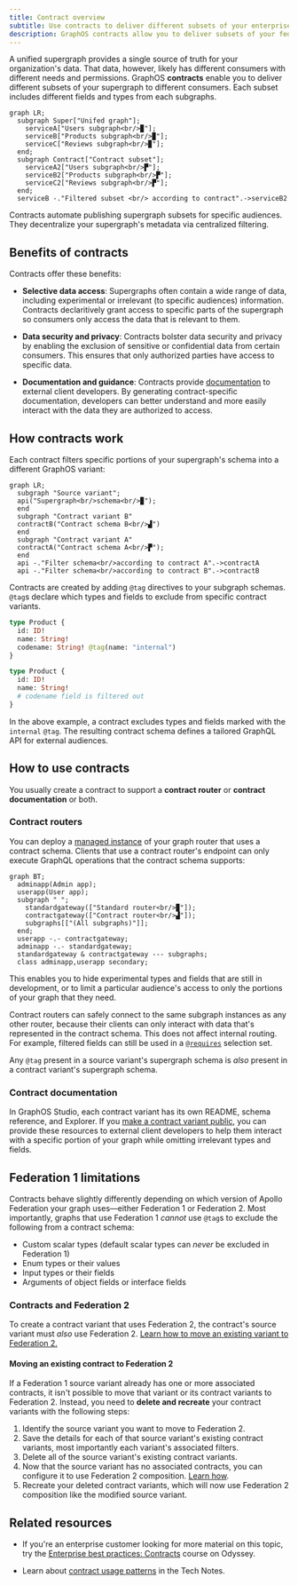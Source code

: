 ```yaml
---
title: Contract overview
subtitle: Use contracts to deliver different subsets of your enterprise supergraph
description: GraphOS contracts allow you to deliver subsets of your federated graph to consumers using the @tag directive.
---
```


<EnterpriseFeature />

A unified supergraph provides a single source of truth for your organization's data. That data, however, likely has different consumers with different needs and permissions. GraphOS **contracts** enable you to deliver different subsets of your supergraph to different consumers. Each subset includes different fields and types from each subgraphs.

```mermaid
graph LR;
  subgraph Super["Unifed graph"];
    serviceA["Users subgraph<br/>▉"];
    serviceB["Products subgraph<br/>▉"];
    serviceC["Reviews subgraph<br/>▉"];
  end;
  subgraph Contract["Contract subset"];
    serviceA2["Users subgraph<br/>▛"];
    serviceB2["Products subgraph<br/>▛"];
    serviceC2["Reviews subgraph<br/>▛"];
  end;
  serviceB -."Filtered subset <br/> according to contract".->serviceB2
```

Contracts automate publishing supergraph subsets for specific audiences. They decentralize your supergraph's metadata via centralized filtering.

## Benefits of contracts

Contracts offer these benefits:

- **Selective data access**: Supergraphs often contain a wide range of data, including experimental or irrelevant (to specific audiences) information. Contracts declaritively grant access to specific parts of the supergraph so consumers only access the data that is relevant to them.

- **Data security and privacy**: Contracts bolster data security and privacy by enabling the exclusion of sensitive or confidential data from certain consumers. This ensures that only authorized parties have access to specific data.

- **Documentation and guidance**: Contracts provide [documentation](#contract-documentation) to external client developers. By generating contract-specific documentation, developers can better understand and more easily interact with the data they are authorized to access.

## How contracts work

Each contract filters specific portions of your supergraph's schema into a different GraphOS variant:

```mermaid
graph LR;
  subgraph "Source variant";
  api("Supergraph<br/>schema<br/>▉");
  end
  subgraph "Contract variant B"
  contractB("Contract schema B<br/>▟")
  end
  subgraph "Contract variant A"
  contractA("Contract schema A<br/>▛");
  end
  api -."Filter schema<br/>according to contract A".->contractA
  api -."Filter schema<br/>according to contract B".->contractB
```

Contracts are created by adding `@tag` directives to your subgraph schemas. `@tag`s declare which types and fields to exclude from specific contract variants.

```graphql {4} title="Source variant subgraph schema"
type Product {
  id: ID!
  name: String!
  codename: String! @tag(name: "internal")
}
```

```graphql title="Contract variant API schema"
type Product {
  id: ID!
  name: String!
  # codename field is filtered out
}
```

In the above example, a contract excludes types and fields marked with the `internal` `@tag`. The resulting contract schema defines a tailored GraphQL API for external audiences.

## How to use contracts

You usually create a contract to support a **contract router** or **contract documentation** or both.

### Contract routers

You can deploy a [managed instance](/federation/managed-federation/overview/) of your graph router that uses a contract schema. Clients that use a contract router's endpoint can only execute GraphQL operations that the contract schema supports:

```mermaid
graph BT;
  adminapp(Admin app);
  userapp(User app);
  subgraph " ";
    standardgateway(["Standard router<br/>▉"]);
    contractgateway(["Contract router<br/>▟"]);
    subgraphs[["(All subgraphs)"]];
  end;
  userapp -.- contractgateway;
  adminapp -.- standardgateway;
  standardgateway & contractgateway --- subgraphs;
  class adminapp,userapp secondary;
```

This enables you to hide experimental types and fields that are still in development, or to limit a particular audience's access to only the portions of your graph that they need.

Contract routers can safely connect to the same subgraph instances as any other router, because their clients can only interact with data that's represented in the contract schema. This does not affect internal routing. For example, filtered fields can still be used in a [`@requires`](/federation/federated-types/federated-directives/#requires) selection set.

<Note>

Any `@tag` present in a source variant's supergraph schema is _also_ present in a contract variant's supergraph schema.

</Note>

### Contract documentation

In GraphOS Studio, each contract variant has its own README, schema reference, and Explorer. If you [make a contract variant public](../graphs/studio-features/#public-variants), you can provide these resources to external client developers to help them interact with a specific portion of your graph while omitting irrelevant types and fields.

## Federation 1 limitations

Contracts behave slightly differently depending on which version of Apollo Federation your graph uses—either Federation 1 or Federation 2. Most importantly, graphs that use Federation 1 _cannot_ use `@tag`s to exclude the following from a contract schema:

- Custom scalar types (default scalar types can _never_ be excluded in Federation 1)
- Enum types or their values
- Input types or their fields
- Arguments of object fields or interface fields

### Contracts and Federation 2

To create a contract variant that uses Federation 2, the contract's source variant must _also_ use Federation 2.
[Learn how to move an existing variant to Federation 2.](/federation/federation-2/moving-to-federation-2#step-2-configure-your-composition-method)

#### Moving an existing contract to Federation 2

If a Federation 1 source variant already has one or more associated contracts, it isn't possible to move that variant or its contract variants to Federation 2. Instead, you need to **delete and recreate** your contract variants with the following steps:

<ExpansionPanel>

1. Identify the source variant you want to move to Federation 2.
2. Save the details for each of that source variant's existing contract variants, most importantly each variant's associated filters.
3. Delete all of the source variant's existing contract variants.
4. Now that the source variant has no associated contracts, you can configure it to use Federation 2 composition. [Learn how](/federation/federation-2/moving-to-federation-2#step-2-configure-your-composition-method).
5. Recreate your deleted contract variants, which will now use Federation 2 composition like the modified source variant.

</ExpansionPanel>

## Related resources

<Tip>

- If you're an enterprise customer looking for more material on this topic, try the [Enterprise best practices: Contracts](https://www.apollographql.com/tutorials/contracts) course on Odyssey.

- Learn about [contract usage patterns](/technotes/TN0014-contracts-patterns/) in the Tech Notes.

</Tip>
